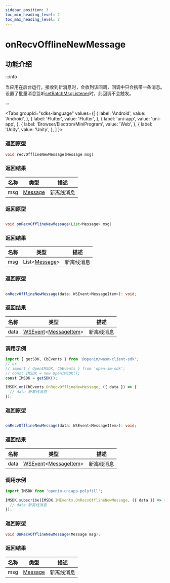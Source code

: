 ```yaml
---
sidebar_position: 3
toc_min_heading_level: 2
toc_max_heading_level: 2
---
```


# onRecvOfflineNewMessage

## 功能介绍

:::info

当应用在后台运行，接收到新消息时，会收到该回调，回调中只会携带一条消息。    
设置了批量消息监听[setBatchMsgListener](docs/sdks/api/message/setBatchMsgListener.mdx)时，此回调不会触发。

:::

<Tabs
groupId="sdks-language"
values={[
{ label: 'Android', value: 'Android', },
{ label: 'Flutter', value: 'Flutter', },
{ label: 'uni-app', value: 'uni-app', },
{ label: 'Browser/Electron/MiniProgram', value: 'Web', },
{ label: 'Unity', value: 'Unity', },
]
}>

<TabItem value="Flutter">

### 返回原型

```dart
void recvOfflineNewMessage(Message msg)
```

### 返回结果

| 名称 | 类型                                                     | 描述       |
| ---- | -------------------------------------------------------- | ---------- |
| msg  | [Message](docs/sdks/class/message/messageInfo.mdx) | 新离线消息 |

</TabItem>

<TabItem value="iOS">

### 返回原型

</TabItem>

<TabItem value="Android">

```java showLineNumbers

void onRecvOfflineNewMessage(List<Message> msg)

```

### 返回结果

| 名称 | 类型                                                     | 描述       |
| ---- | -------------------------------------------------------- | ---------- |
| msg  | List<[Message](docs/sdks/class/message/messageInfo.mdx)> | 新离线消息 |

</TabItem>

<TabItem value="Web">

### 返回原型

```ts showLineNumbers

onRecvOfflineNewMessage(data: WSEvent<MessageItem>): void;

```

### 返回结果

| 名称 | 类型                                                                                            | 描述       |
| ---- | ----------------------------------------------------------------------------------------------- | ---------- |
| data | [WSEvent](docs/sdks/class/response.mdx)<[MessageItem](docs/sdks/class/message/messageInfo.mdx)> | 新离线消息 |

### 调用示例

```js showLineNumbers
import { getSDK, CbEvents } from '@openim/wasm-client-sdk';
// or
// import { OpenIMSDK, CbEvents } from 'open-im-sdk';
// const IMSDK = new OpenIMSDK();
const IMSDK = getSDK();

IMSDK.on(CbEvents.OnRecvOfflineNewMessage, ({ data }) => {
  // data 新离线消息
});
```

</TabItem>

<TabItem value="uni-app">

### 返回原型

```ts showLineNumbers

onRecvOfflineNewMessage(data: WSEvent<MessageItem>): void;

```

### 返回结果

| 名称 | 类型                                                                                            | 描述       |
| ---- | ----------------------------------------------------------------------------------------------- | ---------- |
| data | [WSEvent](docs/sdks/class/response.mdx)<[MessageItem](docs/sdks/class/message/messageInfo.mdx)> | 新离线消息 |

### 调用示例

```js showLineNumbers
import IMSDK from 'openim-uniapp-polyfill';

IMSDK.subscribe(IMSDK.IMEvents.OnRecvOfflineNewMessage, ({ data }) => {
  // data 新离线消息
});
```

</TabItem>

<TabItem value="Unity">

### 返回原型

```C#
void OnRecvOfflineNewMessage(Message msg);
```

### 返回结果

| 名称 | 类型                                                     | 描述       |
| ---- | -------------------------------------------------------- | ---------- |
| msg  | [Message](docs/sdks/class/message/messageInfo.mdx) | 新离线消息 |

</TabItem>
</Tabs>
